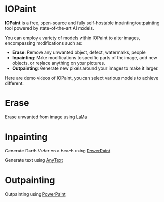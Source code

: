 
# IOPaint

**IOPaint** is a free, open-source and fully self-hostable inpainting/outpainting tool powered by state-of-the-art AI models.

You can employ a variety of models within IOPaint to alter images, encompassing modifications such as:
- **Erase**: Remove any unwanted object, defect, watermarks, people
- **Inpainting**: Make modifications to specific parts of the image, add new objects, or replace anything on your pictures.
- **Outpainting**: Generate new pixels around your images to make it larger.

Here are demo videos of IOPaint, you can select various models to achieve different:

# Erase
Erase unwanted from image using [LaMa](./models/erase/lama)
<YouTube youTubeId="AvAvb_s_E6s" />

# Inpainting
Generate Darth Vader on a beach using [PowerPaint](./models/diffusion/powerpaint)
<YouTube youTubeId="m7_Ae0AHB6w" />

Generate text using [AnyText](./models/diffusion/anytext)
<YouTube youTubeId="hM72L5Qyr_k" />

# Outpainting
Outpainting using [PowerPaint](./models/diffusion/powerpaint)
<YouTube youTubeId="kIXCtoSZ0a0" />
